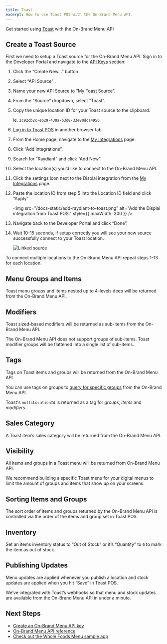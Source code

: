 ```yaml
---
title: Toast
excerpt: How to use Toast POS with the On-Brand Menu API.
---
```


Get started using [Toast](https://pos.toasttab.com/) with the On-Brand Menu API

## Create a Toast Source

First we need to setup a Toast source for the On-Brand Menu API. Sign in to the Developer Portal and navigate to the [API Keys](https://developers.displai.ai/api-keys) section:

1. Click the “Create New…” button <DisplaiIcon name="add" />.
2. Select “API Source” <DisplaiIcon name="api-sources" />.
3. Name your new API Source to “My Toast Source”.
4. From the “Source” dropdown, select “Toast”.
5. Copy the unique location ID for your Toast source to the clipboard.

   ie. `2c92cb2c-eb29-430a-b3d8-33e80dca4956`

6. [Log in to Toast POS](https://pos.toasttab.com/login) in another browser tab.
7. From the Home page, navigate to the [My Integrations](https://www.toasttab.com/restaurants/admin/integrations/my-integrations) page.
8. Click “Add Integrations”.
9. Search for “Raydiant” and click “Add New”.
10. Select the location(s) you’d like to connect to the On-Brand Menu API.
11. Click the settings icon <DisplaiIcon name="toast-settings" /> next to the Displai integration from the [My Integrations](https://www.toasttab.com/restaurants/admin/integrations/my-integrations) page.
12. Paste the location ID from step 5 into the Location ID field and click “Apply”

    <img
      src="/docs-static/add-raydiant-to-toast.png"
      alt="Add the Displai integration from Toast POS."
      style={{ maxWidth: 300 }}
    />

13. Navigate back to the Developer Portal and click “Done”.
14. Wait 10-15 seconds, if setup correctly you will see your new source successfully connect to your Toast location.

    <img src="/docs-static/linked-source.png" alt="Linked source" />

To connect multiple locations to the On-Brand Menu API repeat steps 1-13 for each location.

## Menu Groups and Items

Toast menu groups and items nested up to 4-levels deep will be returned from the On-Brand Menu API.

## Modifiers

Toast sized-based modifiers will be returned as sub-items from the On-Brand Menu API.

<Callout>The On-Brand Menu API does not support groups of sub-items. Toast modifier groups will be flattened into a single list of sub-items.</Callout>

## Tags

Tags on Toast items and groups will be returned from the On-Brand Menu API.

You can use tags on groups to [query for specific groups](/docs/on-brand-menus/reference/get-groups) from the On-Brand Menu API.

<Callout> Toast's `multiLocationId` is returned as a tag for _groups_, _items_ and _modifiers_.</Callout>

## Sales Category

A Toast item’s sales category will be returned from the On-Brand Menu API.

## Visibility

All items and groups in a Toast menu will be returned from On-Brand Menu API.

We recommend building a specific Toast menu for your digital menus to limit the amount of groups and items that show up on your screens.

## Sorting Items and Groups

The sort order of items and groups returned by the On-Brand Menu API is controlled via the order of the items and group set in Toast POS.

## Inventory

Set an items inventory status to “Out of Stock” or it’s “Quantity” to `0` to mark the item as out of stock.

## Publishing Updates

Menu updates are applied whenever you publish a location and stock updates are applied when you hit “Save” in Toast POS.

We’ve integrated with Toast’s webhooks so that menu and stock updates are available from the On-Brand Menu API in under a minute.

## Next Steps

- [Create an On-Brand Menu API key](/docs/on-brand-menus/api-keys)
- [On-Brand Menu API reference](/docs/on-brand-menus/reference)
- [Check out the Whole Foods Menu sample app](/docs/get-started/sample-apps/whole-foods-menu)
